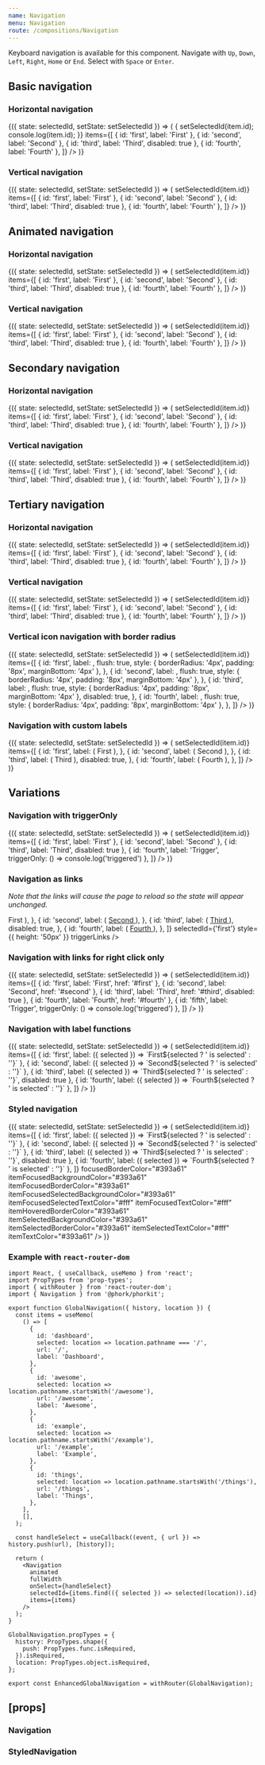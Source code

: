 ```yaml
---
name: Navigation
menu: Navigation
route: /compositions/Navigation
---
```



<PageTitle title="Navigation" src="compositions/Navigation" />

Keyboard navigation is available for this component. Navigate with `Up`, `Down`, `Left`, `Right`, `Home` or `End`. Select with `Space` or `Enter`.

## Basic navigation

### Horizontal navigation

<Playground>
  <ThemeWrapper>
    <div style={{ height: '50px' }}>
      <StateWrapper initialState={'first'}>
        {({ state: selectedId, setState: setSelectedId }) => (
          <Navigation
            selectedId={selectedId}
            onSelect={(event, item) => {
              setSelectedId(item.id);
              console.log(item.id);
            }}
            items={[
              { id: 'first', label: 'First' },
              { id: 'second', label: 'Second' },
              { id: 'third', label: 'Third', disabled: true },
              { id: 'fourth', label: 'Fourth' },
            ]}
          />
        )}
      </StateWrapper>
    </div>
  </ThemeWrapper>
</Playground>

### Vertical navigation

<Playground>
  <ThemeWrapper>
    <StateWrapper initialState={'first'}>
      {({ state: selectedId, setState: setSelectedId }) => (
        <Navigation
          vertical
          selectedId={selectedId}
          onSelect={(event, item) => setSelectedId(item.id)}
          items={[
            { id: 'first', label: 'First' },
            { id: 'second', label: 'Second' },
            { id: 'third', label: 'Third', disabled: true },
            { id: 'fourth', label: 'Fourth' },
          ]}
        />
      )}
    </StateWrapper>
  </ThemeWrapper>
</Playground>

## Animated navigation

### Horizontal navigation

<Playground>
  <ThemeWrapper>
    <StateWrapper initialState={'second'}>
      {({ state: selectedId, setState: setSelectedId }) => (
        <Navigation
          animated
          style={{ height: '50px' }}
          selectedId={selectedId}
          onSelect={(event, item) => setSelectedId(item.id)}
          items={[
            { id: 'first', label: 'First' },
            { id: 'second', label: 'Second' },
            { id: 'third', label: 'Third', disabled: true },
            { id: 'fourth', label: 'Fourth' },
          ]}
        />
      )}
    </StateWrapper>
  </ThemeWrapper>
</Playground>

### Vertical navigation

<Playground>
  <ThemeWrapper>
    <StateWrapper initialState={'second'}>
      {({ state: selectedId, setState: setSelectedId }) => (
        <Navigation
          animated
          vertical
          selectedId={selectedId}
          onSelect={(event, item) => setSelectedId(item.id)}
          items={[
            { id: 'first', label: 'First' },
            { id: 'second', label: 'Second' },
            { id: 'third', label: 'Third', disabled: true },
            { id: 'fourth', label: 'Fourth' },
          ]}
        />
      )}
    </StateWrapper>
  </ThemeWrapper>
</Playground>

## Secondary navigation

### Horizontal navigation

<Playground>
  <ThemeWrapper>
    <div style={{ height: '50px' }}>
      <StateWrapper initialState={'first'}>
        {({ state: selectedId, setState: setSelectedId }) => (
          <Navigation
            animated
            selectedId={selectedId}
            variant="secondary"
            onSelect={(event, item) => setSelectedId(item.id)}
            items={[
              { id: 'first', label: 'First' },
              { id: 'second', label: 'Second' },
              { id: 'third', label: 'Third', disabled: true },
              { id: 'fourth', label: 'Fourth' },
            ]}
          />
        )}
      </StateWrapper>
    </div>
  </ThemeWrapper>
</Playground>

### Vertical navigation

<Playground>
  <ThemeWrapper>
    <StateWrapper initialState={'first'}>
      {({ state: selectedId, setState: setSelectedId }) => (
        <Navigation
          vertical
          animated
          selectedId={selectedId}
          variant="secondary"
          onSelect={(event, item) => setSelectedId(item.id)}
          items={[
            { id: 'first', label: 'First' },
            { id: 'second', label: 'Second' },
            { id: 'third', label: 'Third', disabled: true },
            { id: 'fourth', label: 'Fourth' },
          ]}
        />
      )}
    </StateWrapper>
  </ThemeWrapper>
</Playground>

## Tertiary navigation

### Horizontal navigation

<Playground>
  <ThemeWrapper>
    <div style={{ height: '50px' }}>
      <StateWrapper initialState={'first'}>
        {({ state: selectedId, setState: setSelectedId }) => (
          <Navigation
            animated
            selectedId={selectedId}
            variant="tertiary"
            onSelect={(event, item) => setSelectedId(item.id)}
            items={[
              { id: 'first', label: 'First' },
              { id: 'second', label: 'Second' },
              { id: 'third', label: 'Third', disabled: true },
              { id: 'fourth', label: 'Fourth' },
            ]}
          />
        )}
      </StateWrapper>
    </div>
  </ThemeWrapper>
</Playground>

### Vertical navigation

<Playground>
  <ThemeWrapper>
    <StateWrapper initialState={'first'}>
      {({ state: selectedId, setState: setSelectedId }) => (
        <Navigation
          vertical
          animated
          selectedId={selectedId}
          variant="tertiary"
          onSelect={(event, item) => setSelectedId(item.id)}
          items={[
            { id: 'first', label: 'First' },
            { id: 'second', label: 'Second' },
            { id: 'third', label: 'Third', disabled: true },
            { id: 'fourth', label: 'Fourth' },
          ]}
        />
      )}
    </StateWrapper>
  </ThemeWrapper>
</Playground>

### Vertical icon navigation with border radius

<Playground>
  <ThemeWrapper>
    <StateWrapper initialState={'first'}>
      {({ state: selectedId, setState: setSelectedId }) => (
        <Navigation
          vertical
          animated
          highlightRadius={4}
          selectedId={selectedId}
          variant="tertiary"
          onSelect={(event, item) => setSelectedId(item.id)}
          items={[
            {
              id: 'first',
              label: <BlobbrIcon size={16} />,
              flush: true,
              style: { borderRadius: '4px', padding: '8px', marginBottom: '4px' },
            },
            {
              id: 'second',
              label: <BlobbrIcon size={16} />,
              flush: true,
              style: { borderRadius: '4px', padding: '8px', marginBottom: '4px' },
            },
            {
              id: 'third',
              label: <BlobbrIcon size={16} />,
              flush: true,
              style: { borderRadius: '4px', padding: '8px', marginBottom: '4px' },
              disabled: true,
            },
            {
              id: 'fourth',
              label: <BlobbrIcon size={16} />,
              flush: true,
              style: { borderRadius: '4px', padding: '8px', marginBottom: '4px' },
            },
          ]}
        />
      )}
    </StateWrapper>
  </ThemeWrapper>
</Playground>

### Navigation with custom labels

<Playground>
  <ThemeWrapper>
    <div style={{ height: '50px' }}>
      <StateWrapper initialState={'first'}>
        {({ state: selectedId, setState: setSelectedId }) => (
          <Navigation
            animated
            selectedId={selectedId}
            variant="tertiary"
            onSelect={(event, item) => setSelectedId(item.id)}
            items={[
              {
                id: 'first',
                label: (
                  <Rhythm px={2}>
                    <Typography size="xs" variants={['letter-spacing-comfy', 'uppercase']}>
                      First
                    </Typography>
                  </Rhythm>
                ),
              },
              {
                id: 'second',
                label: (
                  <Rhythm px={2}>
                    <Typography size="xs" variants={['letter-spacing-comfy', 'uppercase']}>
                      Second
                    </Typography>
                  </Rhythm>
                ),
              },
              {
                id: 'third',
                label: (
                  <Rhythm px={2}>
                    <Typography size="xs" variants={['letter-spacing-comfy', 'uppercase']}>
                      Third
                    </Typography>
                  </Rhythm>
                ),
                disabled: true,
              },
              {
                id: 'fourth',
                label: (
                  <Rhythm px={2}>
                    <Typography size="xs" variants={['letter-spacing-comfy', 'uppercase']}>
                      Fourth
                    </Typography>
                  </Rhythm>
                ),
              },
            ]}
          />
        )}
      </StateWrapper>
    </div>
  </ThemeWrapper>
</Playground>

## Variations

### Navigation with triggerOnly

<Playground>
  <StateWrapper initialState={'second'}>
    {({ state: selectedId, setState: setSelectedId }) => (
      <Navigation
        animated
        style={{ height: '50px' }}
        selectedId={selectedId}
        onSelect={(event, item) => setSelectedId(item.id)}
        items={[
          { id: 'first', label: 'First' },
          { id: 'second', label: 'Second' },
          { id: 'third', label: 'Third', disabled: true },
          { id: 'fourth', label: 'Trigger', triggerOnly: () => console.log('triggered') },
        ]}
      />
    )}
  </StateWrapper>
</Playground>

### Navigation as links

_Note that the links will cause the page to reload so the state will appear unchanged._

<Playground>
  <ThemeWrapper>
    <Navigation
      animated
      items={[
        {
          id: 'first',
          label: (
            <a tabIndex="-1" href="#first">
              First
            </a>
          ),
        },
        {
          id: 'second',
          label: (
            <a tabIndex="-1" href="#second">
              Second
            </a>
          ),
        },
        {
          id: 'third',
          label: (
            <a tabIndex="-1" href="#third">
              Third
            </a>
          ),
          disabled: true,
        },
        {
          id: 'fourth',
          label: (
            <a tabIndex="-1" href="#fourth">
              Fourth
            </a>
          ),
        },
      ]}
      selectedId={'first'}
      style={{ height: '50px' }}
      triggerLinks
    />
  </ThemeWrapper>
</Playground>

### Navigation with links for right click only

<Playground>
  <ThemeWrapper>
    <StateWrapper initialState={'second'}>
      {({ state: selectedId, setState: setSelectedId }) => (
        <Navigation
          allowRightClickLinks
          animated
          style={{ height: '50px' }}
          selectedId={selectedId}
          onSelect={(event, item) => setSelectedId(item.id)}
          items={[
            { id: 'first', label: 'First', href: '#first' },
            { id: 'second', label: 'Second', href: '#second' },
            { id: 'third', label: 'Third', href: '#third', disabled: true },
            { id: 'fourth', label: 'Fourth', href: '#fourth' },
            { id: 'fifth', label: 'Trigger', triggerOnly: () => console.log('triggered') },
          ]}
        />
      )}
    </StateWrapper>
  </ThemeWrapper>
</Playground>

### Navigation with label functions

<Playground>
  <ThemeWrapper>
    <StateWrapper initialState={'second'}>
      {({ state: selectedId, setState: setSelectedId }) => (
        <Navigation
          animated
          selectedId={selectedId}
          onSelect={(event, item) => setSelectedId(item.id)}
          items={[
            { id: 'first', label: ({ selected }) => `First${selected ? ' is selected' : ''}` },
            { id: 'second', label: ({ selected }) => `Second${selected ? ' is selected' : ''}` },
            { id: 'third', label: ({ selected }) => `Third${selected ? ' is selected' : ''}`, disabled: true },
            { id: 'fourth', label: ({ selected }) => `Fourth${selected ? ' is selected' : ''}` },
          ]}
        />
      )}
    </StateWrapper>
  </ThemeWrapper>
</Playground>

### Styled navigation

<Playground>
  <ThemeWrapper>
    <StateWrapper initialState={'second'}>
      {({ state: selectedId, setState: setSelectedId }) => (
        <StyledNavigation
          animated
          selectedId={selectedId}
          onSelect={(event, item) => setSelectedId(item.id)}
          items={[
            { id: 'first', label: ({ selected }) => `First${selected ? ' is selected' : ''}` },
            { id: 'second', label: ({ selected }) => `Second${selected ? ' is selected' : ''}` },
            { id: 'third', label: ({ selected }) => `Third${selected ? ' is selected' : ''}`, disabled: true },
            { id: 'fourth', label: ({ selected }) => `Fourth${selected ? ' is selected' : ''}` },
          ]}
          focusedBorderColor="#393a61"
          itemFocusedBackgroundColor="#393a61"
          itemFocusedBorderColor="#393a61"
          itemFocusedSelectedBackgroundColor="#393a61"
          itemFocusedSelectedTextColor="#fff"
          itemFocusedTextColor="#fff"
          itemHoveredBorderColor="#393a61"
          itemSelectedBackgroundColor="#393a61"
          itemSelectedBorderColor="#393a61"
          itemSelectedTextColor="#fff"
          itemTextColor="#393a61"
        />
      )}
    </StateWrapper>
  </ThemeWrapper>
</Playground>

### Example with `react-router-dom`

```
import React, { useCallback, useMemo } from 'react';
import PropTypes from 'prop-types';
import { withRouter } from 'react-router-dom';
import { Navigation } from '@phork/phorkit';

export function GlobalNavigation({ history, location }) {
  const items = useMemo(
    () => [
      {
        id: 'dashboard',
        selected: location => location.pathname === '/',
        url: '/',
        label: 'Dashboard',
      },
      {
        id: 'awesome',
        selected: location => location.pathname.startsWith('/awesome'),
        url: '/awesome',
        label: 'Awesome',
      },
      {
        id: 'example',
        selected: location => location.pathname.startsWith('/example'),
        url: '/example',
        label: 'Example',
      },
      {
        id: 'things',
        selected: location => location.pathname.startsWith('/things'),
        url: '/things',
        label: 'Things',
      },
    ],
    [],
  );

  const handleSelect = useCallback((event, { url }) => history.push(url), [history]);

  return (
    <Navigation
      animated
      fullWidth
      onSelect={handleSelect}
      selectedId={items.find(({ selected }) => selected(location)).id}
      items={items}
    />
  );
}

GlobalNavigation.propTypes = {
  history: PropTypes.shape({
    push: PropTypes.func.isRequired,
  }).isRequired,
  location: PropTypes.object.isRequired,
};

export const EnhancedGlobalNavigation = withRouter(GlobalNavigation);
```

## \[props\]

### Navigation

<Props of={Navigation} />

### StyledNavigation

<Props of={StyledNavigation} />

